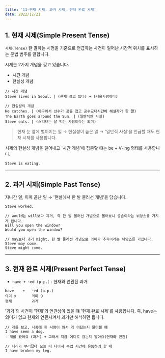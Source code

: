 ```yaml
---
title: '11-현재 시제, 과거 시제, 현재 완료 시제'
date: 2022/12/21
---
```


## 1. 현재 시제(Simple Present Tense)

`시제(Tense)` 란 말하는 시점을 기준으로 언급하는 사건이 일어난 시간적 위치를 표시하는 문법 범주를 말합니다.

시제는 2가지 개념을 갖고 있습니다.

- 시간 개념
- 현실성 개념

```
// 시간 개념
Steve lives in Seoul. | (현재 살고 있다) + (서울사람이다)

// 현실성의 개념
He catches. | (야구에서 선수가 공을 잡고 공수교대시간에 해설자가 한 말)
The Earth goes around the Sun. | (일반적인 사실)
Steve eats. | (스티브는 잘 먹는 사람이라는 의미)
```

> 현재 눈 앞에 벌어지는 일 → 현실성이 높은 일 → '일반적 사실'을 언급할 때도 현재 시제를 사용합니다.

시제의 현실성 개념을 덜어내고 '시간 개념'에 집중할 떄는 be + V-ing 형태를 사용합니다.

```
Steve is eating.
```

---

## 2. 과거 시제(Simple Past Tense)

지나간 일, 이미 끝난 일 → '현실에서 한 발 물러선 개념'을 담습니다.

```
Steve worked.

// would는 will보다 과거, 즉 한 발 물러선 개념으로 물어보니 공손이라는 뉘앙스를 가지게 됩니다.
Will you open the window?
Would you open the window?

// may보다 과거 might, 한 발 물러선 개념으로 의미가 추측이라는 뉘앙스를 가집니다.
Steve may come.
Steve might come.
```

---

## 3. 현재 완료 시제(Present Perfect Tense)

- `have + ~ed (p.p.)` : 현재와 연관된 과거

```
have    +   ~ed (p.p.)
의미 x       의미 O
현재         과거
```

'과거'의 사건이 '현재'와 연관성이 있을 떄 '현재 완료 시제'를 사용합니다. 즉, have는 의미가 없고 현재와 연관시켜서 과거만 해석하면 됩니다.

```
// 개를 보고, 나중에 한 사람이 와서 개 어딨는지 물어볼 떄
I have seen a dog.
- 개를 봤어요 (과거) + 그래서 지금 어디로 갔는지 알아요(현재와 연관)

// 다리가 부러졌다 오늘 다 나아서 수업 시간에 운동하려 할 때
I have broken my leg.
```
